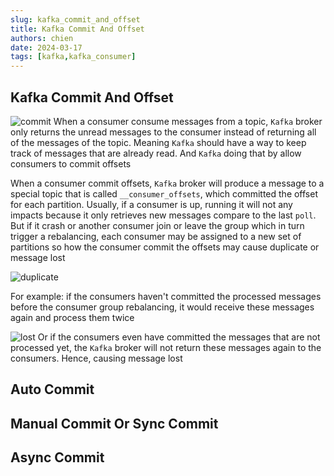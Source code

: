 ```yaml
---
slug: kafka_commit_and_offset
title: Kafka Commit And Offset
authors: chien 
date: 2024-03-17
tags: [kafka,kafka_consumer]
---
```


## Kafka Commit And Offset
![commit](./commit.png)
When a consumer consume messages from a topic, `Kafka` broker only returns the
unread messages to the consumer instead of returning all of the messages of the
topic. Meaning `Kafka` should have a way to keep track of messages that are
already read. And `Kafka` doing that by allow consumers to commit offsets

When a consumer commit offsets, `Kafka` broker will produce a message to a
special topic that is called `__consumer_offsets`, which committed the offset
for each partition. Usually, if a consumer is up, running it will not any
impacts because it only retrieves new messages compare to the last `poll`. But
if it crash or another consumer join or leave the group which in turn trigger a
rebalancing, each consumer may be assigned to a new set of partitions so how the
consumer commit the offsets may cause duplicate or message lost


![duplicate](./duplicate.png)

For example: if the consumers haven't committed the processed messages before the consumer
group rebalancing, it would receive these messages again and process them twice

![lost](./lost.png)
Or if the consumers even have committed the messages that are not processed yet,
the `Kafka` broker will not return these messages again to the consumers. Hence,
causing message lost

## Auto Commit

## Manual Commit Or Sync Commit

## Async Commit
